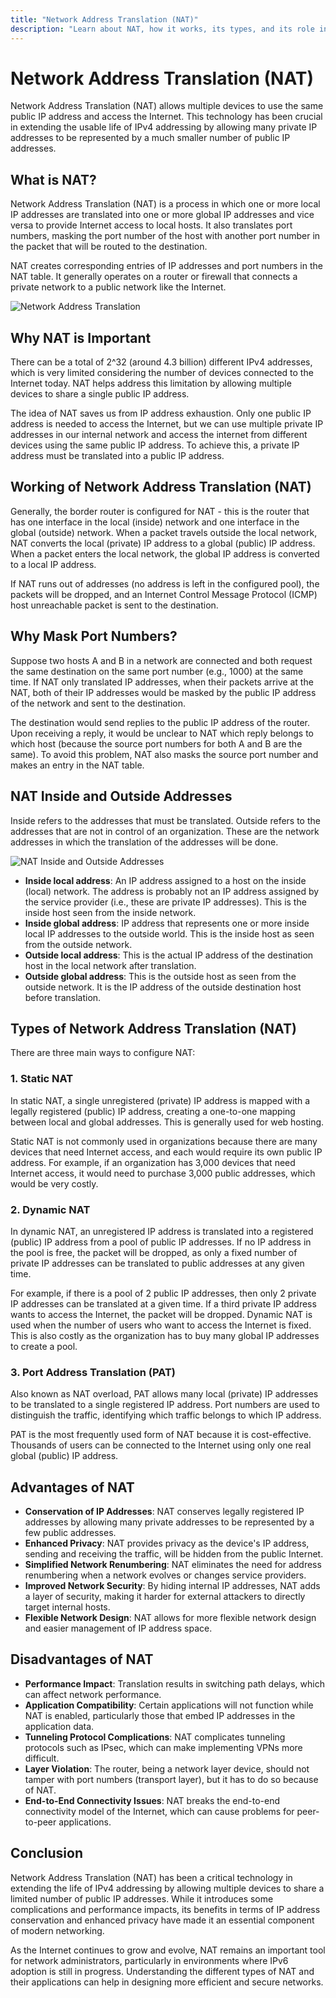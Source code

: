 ```yaml
---
title: "Network Address Translation (NAT)"
description: "Learn about NAT, how it works, its types, and its role in conserving IP addresses"
---
```


# Network Address Translation (NAT)

Network Address Translation (NAT) allows multiple devices to use the same public IP address and access the Internet. This technology has been crucial in extending the usable life of IPv4 addressing by allowing many private IP addresses to be represented by a much smaller number of public IP addresses.

## What is NAT?

Network Address Translation (NAT) is a process in which one or more local IP addresses are translated into one or more global IP addresses and vice versa to provide Internet access to local hosts. It also translates port numbers, masking the port number of the host with another port number in the packet that will be routed to the destination.

NAT creates corresponding entries of IP addresses and port numbers in the NAT table. It generally operates on a router or firewall that connects a private network to a public network like the Internet.

<img className="max-w-xl rounded-xl mx-auto" src="/images/nat-diagram.jpg" alt="Network Address Translation" />

## Why NAT is Important

There can be a total of 2^32 (around 4.3 billion) different IPv4 addresses, which is very limited considering the number of devices connected to the Internet today. NAT helps address this limitation by allowing multiple devices to share a single public IP address.

The idea of NAT saves us from IP address exhaustion. Only one public IP address is needed to access the Internet, but we can use multiple private IP addresses in our internal network and access the internet from different devices using the same public IP address. To achieve this, a private IP address must be translated into a public IP address.

## Working of Network Address Translation (NAT)

Generally, the border router is configured for NAT - this is the router that has one interface in the local (inside) network and one interface in the global (outside) network. When a packet travels outside the local network, NAT converts the local (private) IP address to a global (public) IP address. When a packet enters the local network, the global IP address is converted to a local IP address.

If NAT runs out of addresses (no address is left in the configured pool), the packets will be dropped, and an Internet Control Message Protocol (ICMP) host unreachable packet is sent to the destination.

## Why Mask Port Numbers?

Suppose two hosts A and B in a network are connected and both request the same destination on the same port number (e.g., 1000) at the same time. If NAT only translated IP addresses, when their packets arrive at the NAT, both of their IP addresses would be masked by the public IP address of the network and sent to the destination.

The destination would send replies to the public IP address of the router. Upon receiving a reply, it would be unclear to NAT which reply belongs to which host (because the source port numbers for both A and B are the same). To avoid this problem, NAT also masks the source port number and makes an entry in the NAT table.

## NAT Inside and Outside Addresses

Inside refers to the addresses that must be translated. Outside refers to the addresses that are not in control of an organization. These are the network addresses in which the translation of the addresses will be done.

<img className="max-w-xl rounded-xl mx-auto dark:invert-100" src="/images/nat-addresses.png" alt="NAT Inside and Outside Addresses" />

- **Inside local address**: An IP address assigned to a host on the inside (local) network. The address is probably not an IP address assigned by the service provider (i.e., these are private IP addresses). This is the inside host seen from the inside network.
- **Inside global address**: IP address that represents one or more inside local IP addresses to the outside world. This is the inside host as seen from the outside network.
- **Outside local address**: This is the actual IP address of the destination host in the local network after translation.
- **Outside global address**: This is the outside host as seen from the outside network. It is the IP address of the outside destination host before translation.

## Types of Network Address Translation (NAT)

There are three main ways to configure NAT:

### 1. Static NAT

In static NAT, a single unregistered (private) IP address is mapped with a legally registered (public) IP address, creating a one-to-one mapping between local and global addresses. This is generally used for web hosting.

Static NAT is not commonly used in organizations because there are many devices that need Internet access, and each would require its own public IP address. For example, if an organization has 3,000 devices that need Internet access, it would need to purchase 3,000 public addresses, which would be very costly.

### 2. Dynamic NAT

In dynamic NAT, an unregistered IP address is translated into a registered (public) IP address from a pool of public IP addresses. If no IP address in the pool is free, the packet will be dropped, as only a fixed number of private IP addresses can be translated to public addresses at any given time.

For example, if there is a pool of 2 public IP addresses, then only 2 private IP addresses can be translated at a given time. If a third private IP address wants to access the Internet, the packet will be dropped. Dynamic NAT is used when the number of users who want to access the Internet is fixed. This is also costly as the organization has to buy many global IP addresses to create a pool.

### 3. Port Address Translation (PAT)

Also known as NAT overload, PAT allows many local (private) IP addresses to be translated to a single registered IP address. Port numbers are used to distinguish the traffic, identifying which traffic belongs to which IP address.

PAT is the most frequently used form of NAT because it is cost-effective. Thousands of users can be connected to the Internet using only one real global (public) IP address.

## Advantages of NAT

- **Conservation of IP Addresses**: NAT conserves legally registered IP addresses by allowing many private addresses to be represented by a few public addresses.
- **Enhanced Privacy**: NAT provides privacy as the device's IP address, sending and receiving the traffic, will be hidden from the public Internet.
- **Simplified Network Renumbering**: NAT eliminates the need for address renumbering when a network evolves or changes service providers.
- **Improved Network Security**: By hiding internal IP addresses, NAT adds a layer of security, making it harder for external attackers to directly target internal hosts.
- **Flexible Network Design**: NAT allows for more flexible network design and easier management of IP address space.

## Disadvantages of NAT

- **Performance Impact**: Translation results in switching path delays, which can affect network performance.
- **Application Compatibility**: Certain applications will not function while NAT is enabled, particularly those that embed IP addresses in the application data.
- **Tunneling Protocol Complications**: NAT complicates tunneling protocols such as IPsec, which can make implementing VPNs more difficult.
- **Layer Violation**: The router, being a network layer device, should not tamper with port numbers (transport layer), but it has to do so because of NAT.
- **End-to-End Connectivity Issues**: NAT breaks the end-to-end connectivity model of the Internet, which can cause problems for peer-to-peer applications.

## Conclusion

Network Address Translation (NAT) has been a critical technology in extending the life of IPv4 addressing by allowing multiple devices to share a limited number of public IP addresses. While it introduces some complications and performance impacts, its benefits in terms of IP address conservation and enhanced privacy have made it an essential component of modern networking.

As the Internet continues to grow and evolve, NAT remains an important tool for network administrators, particularly in environments where IPv6 adoption is still in progress. Understanding the different types of NAT and their applications can help in designing more efficient and secure networks.

